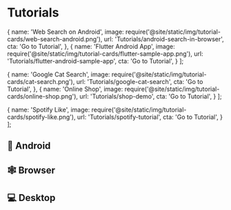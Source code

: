 # Tutorials

  {
    name: 'Web Search on Android',
    image: require('@site/static/img/tutorial-cards/web-search-android.png'),
    url: 'Tutorials/android-search-in-browser',
    cta: 'Go to Tutorial',
  },
  {
    name: 'Flutter Android App',
    image: require('@site/static/img/tutorial-cards/flutter-sample-app.png'),
    url: 'Tutorials/flutter-android-sample-app',
    cta: 'Go to Tutorial',
  }
];

  {
    name: 'Google Cat Search',
    image: require('@site/static/img/tutorial-cards/cat-search.png'),
    url: 'Tutorials/google-cat-search',
    cta: 'Go to Tutorial',
  },
  {
    name: 'Online Shop',
    image: require('@site/static/img/tutorial-cards/online-shop.png'),
    url: 'Tutorials/shop-demo',
    cta: 'Go to Tutorial',
  }
];

  {
    name: 'Spotify Like',
    image: require('@site/static/img/tutorial-cards/spotify-like.png'),
    url: 'Tutorials/spotify-tutorial',
    cta: 'Go to Tutorial',
  }
];



## 🤖 Android
<TutorialCardsRows row={androidRow}/>

## 🕸️ Browser
<TutorialCardsRows row={webRow}/>

## 💻 Desktop
<TutorialCardsRows row={desktopRow}/>
